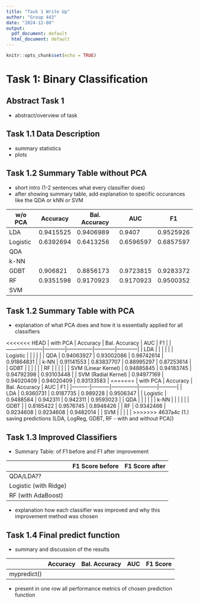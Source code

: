 ```yaml
---
title: "Task 1 Write Up"
author: "Group 443"
date: "2024-12-08"
output:
  pdf_document: default
  html_document: default
---
```


```r
knitr::opts_chunk$set(echo = TRUE)
```

# Task 1: Binary Classification

## Abstract Task 1

-   abstract/overview of task

## Task 1.1 Data Description

-   summary statistics
-   plots

## Task 1.2 Summary Table without PCA

-   short intro (1-2 sentences what every classifier does)
-   after showing summary table, add explanation to specific occurances like the QDA or kNN or SVM

| w/o PCA  | Accuracy  | Bal. Accuracy | AUC       | F1        |
|----------|-----------|---------------|-----------|-----------|
| LDA      | 0.9415525 | 0.9406989     | 0.9407    | 0.9525926 |
| Logistic | 0.6392694 | 0.6413256     | 0.6596597 | 0.6857597 |
| QDA      |           |               |           |           |
| k-NN     |           |               |           |           |
| GDBT     | 0.906821  | 0.8856173     | 0.9723815 | 0.9283372 |
| RF       | 0.9351598 | 0.9170923     | 0.9170923 | 0.9500352 |
| SVM      |           |               |           |           |

## Task 1.2 Summary Table with PCA

-   explanation of what PCA does and how it is essentially applied for all classifiers

<<<<<<< HEAD
| with PCA            | Accuracy   | Bal. Accuracy | AUC        | F1         |
|---------------------|------------|---------------|------------|------------|
| LDA                 |            |               |            |            |
| Logistic            |            |               |            |            |
| QDA                 | 0.94063927 | 0.93002086    | 0.98742614 | 0.91864831 |
| k-NN                | 0.91141553 | 0.83837707    | 0.88995297 | 0.87253614 |
| GDBT                |            |               |            |            |
| RF                  |            |               |            |            |
| SVM (Linear Kernel) | 0.94885845 | 0.94183745    | 0.94792398 | 0.93103448 |
| SVM (Radial Kernel) | 0.94977169 | 0.94020409    | 0.94020409 | 0.93133583 |
=======
| with PCA | Accuracy  | Bal. Accuracy | AUC       | F1        |
|----------|-----------|---------------|-----------|-----------|
| LDA      | 0.9360731 | 0.9187735     | 0.989228  | 0.9506347 |
| Logistic | 0.9488584 | 0.942311      | 0.942311  | 0.9593023 |
| QDA      |           |               |           |           |
| k-NN     |           |               |           |           |
| GDBT     |           | 0.8165422     | 0.9576745 | 0.8948426 |
| RF       | 0.9342466 | 0.9234608     | 0.9234608 | 0.9482014 |
| SVM      |           |               |           |           |
>>>>>>> 4637a4c (1.) saving predictions (LDA, LogReg, GDBT, RF - with and without PCA))

## Task 1.3 Improved Classifiers

-   Summary Table: of F1 before and F1 after improvement

|                       | F1 Score before | F1 Score after |
|-----------------------|-----------------|----------------|
| QDA/LDA??             |                 |                |
| Logistic (with Ridge) |                 |                |
| RF (with AdaBoost)    |                 |                |

-   explanation how each classifier was improved and why this improvement method was chosen

## Task 1.4 Final predict function

-   summary and discussion of the results

|             | Accuracy | Bal. Accuracy | AUC | F1 Score |
|-------------|----------|---------------|-----|----------|
| mypredict() |          |               |     |          |

-   present in one row all performance metrics of chosen prediction function
